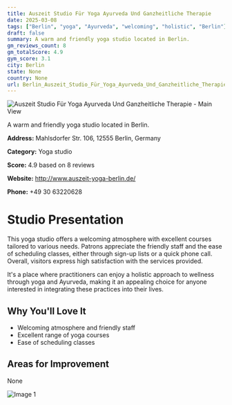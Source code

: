 ```yaml
---
title: Auszeit Studio Für Yoga Ayurveda Und Ganzheitliche Therapie
date: 2025-03-08
tags: ["Berlin", "yoga", "Ayurveda", "welcoming", "holistic", "Berlin"]  
draft: false
summary: A warm and friendly yoga studio located in Berlin.
gm_reviews_count: 8
gm_totalScore: 4.9
gym_score: 3.1
city: Berlin
state: None
country: None
url: Berlin_Auszeit_Studio_Für_Yoga_Ayurveda_Und_Ganzheitliche_Therapie
---
```


<div className="aspect-[16/9] relative my-8">
  <img 
    src="https://streetviewpixels-pa.googleapis.com/v1/thumbnail?panoid=_xh2Eqrt31sP17kWLS9w1g&cb_client=maps_sv.tactile.gps&w=203&h=100&yaw=310.8449&pitch=0&thumbfov=100"
    alt="Auszeit Studio Für Yoga Ayurveda Und Ganzheitliche Therapie - Main View"
    className="object-cover absolute inset-0 w-full h-full rounded-lg"
  />
</div>

A warm and friendly yoga studio located in Berlin.

**Address:** Mahlsdorfer Str. 106, 12555 Berlin, Germany

**Category:** Yoga studio

**Score:** 4.9 based on 8 reviews

**Website:** http://www.auszeit-yoga-berlin.de/

**Phone:** +49 30 63220628

# Studio Presentation

This yoga studio offers a welcoming atmosphere with excellent courses tailored to various needs. Patrons appreciate the friendly staff and the ease of scheduling classes, either through sign-up lists or a quick phone call. Overall, visitors express high satisfaction with the services provided.

It's a place where practitioners can enjoy a holistic approach to wellness through yoga and Ayurveda, making it an appealing choice for anyone interested in integrating these practices into their lives.

## Why You'll Love It

- Welcoming atmosphere and friendly staff
- Excellent range of yoga courses
- Ease of scheduling classes

## Areas for Improvement

None

<div className="grid grid-cols-1 xl:grid-cols-2 gap-4 my-8">
<div className="aspect-[4/3] relative"><img src="https://lh5.googleusercontent.com/p/AF1QipP8wyIG_X3vHuCrl7WZ0SO3CrWV2bcdPxWTKuud=w1920-h1080-k-no" alt="Image 1" className="object-cover absolute inset-0 w-full h-full rounded-lg" /></div>
</div>